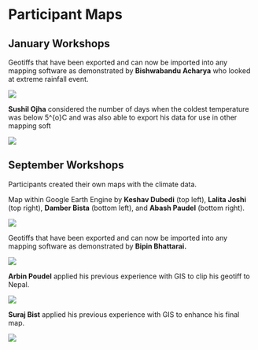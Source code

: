 # Participant Maps
## January Workshops {-}

Geotiffs that have been exported and can now be imported into any mapping software as demonstrated by **Bishwabandu Acharya** who looked at extreme rainfall event.

![](Bishwabandhu_Archarya_Map.png)

**Sushil Ojha** considered the number of days when the coldest temperature was below 5^{o}C and was also able to export his data for use in other mapping soft

![](Sushil_Ojha_Map.PNG)

## September Workshops {-}
Participants created their own maps with the climate data.

Map within Google Earth Engine by **Keshav Dubedi** (top left), **Lalita Joshi** (top right), **Damber Bista** (bottom left), and **Abash Paudel** (bottom right).

![](All_screenshots.jpg)

Geotiffs that have been exported and can now be imported into any mapping software as demonstrated by **Bipin Bhattarai.**

![](Bipin_Bhattarai_Map.JPG)

**Arbin Poudel** applied his previous experience with GIS to clip his geotiff to Nepal.

![](Arbin_Poudel_Map.jpg)

**Suraj Bist** applied his previous experience with GIS to enhance his final map.

![](Suraj_Bist_Map.jpg)

